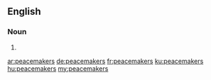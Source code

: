 ==English==

===Noun===
{{head|en|plural}}

# {{plural of|peacemaker|lang=en}}

[[ar:peacemakers]]
[[de:peacemakers]]
[[fr:peacemakers]]
[[ku:peacemakers]]
[[hu:peacemakers]]
[[my:peacemakers]]